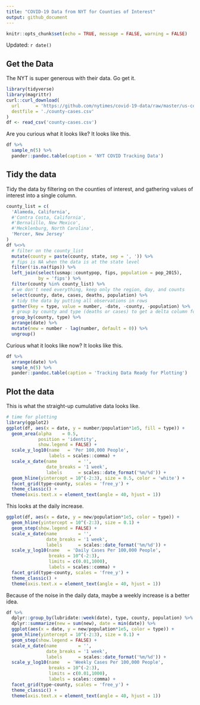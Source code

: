 ```yaml
---
title: "COVID-19 Data from NYT for Counties of Interest"
output: github_document
---
```


```r
knitr::opts_chunk$set(echo = TRUE, message = FALSE, warning = FALSE)
```

Updated: `r date()`

## Get the Data

The NYT is super generous with their data. Go get it.

```r
library(tidyverse)
library(magrittr)
curl::curl_download(
  url      = 'https://github.com/nytimes/covid-19-data/raw/master/us-counties.csv',
  destfile = './county-cases.csv'
)
df <- read_csv('county-cases.csv') 
```

Are you curious what it looks like? It looks like this.

```r
df %>%
  sample_n(5) %>%
  pander::pandoc.table(caption = 'NYT COVID Tracking Data')
```

## Tidy the data

Tidy the data by filtering on the counties of interest, and gathering values of interest into a single column.

```r
county_list = c(
  'Alameda, California', 
  #'Contra Costa, California', 
  #'Bernalillo, New Mexico', 
  #'Mecklenburg, North Carolina',
  'Mercer, New Jersey'
)
df %<>%
  # filter on the county_list
  mutate(county = paste(county, state, sep = ', ')) %>%
  # fips is NA when the data is at the state level
  filter(!is.na(fips)) %>%
  left_join(select(usmap::countypop, fips, population = pop_2015), 
            by = 'fips') %>%
  filter(county %in% county_list) %>% 
  # we don't need everything, keep only the region, day, and counts
  select(county, date, cases, deaths, population) %>%
  # tidy the data by putting all observations in rows
  gather(key = type, value = number, -date, -county, -population) %>%
  # group by county and type (deaths or cases) to get a delta column for new cases in a day
  group_by(county, type) %>%
  arrange(date) %>%
  mutate(new = number - lag(number, default = 0)) %>%
  ungroup()
```

Curious what it looks like now? It looks like this.

```r
df %>%
  arrange(date) %>%
  sample_n(5) %>%
  pander::pandoc.table(caption = 'Tracking Data Ready for Plotting')
```

## Plot the data

This is what the straight-up cumulative data looks like.

```r
# time for plotting
library(ggplot2)
ggplot(df, aes(x = date, y = number/population*1e5, fill = type)) +
  geom_area(alpha    = 0.5,
            position = 'identity',
            show.legend = FALSE) +
  scale_y_log10(name   = 'Per 100,000 People',
                labels = scales::comma) +
  scale_x_date(name        = '',
               date_breaks = '1 week',
               labels      = scales::date_format('%m/%d')) +
  geom_hline(yintercept = 10^(-2:3), size = 0.5, color = 'white') +
  facet_grid(type~county, scales = 'free_y') +
  theme_classic() +
  theme(axis.text.x = element_text(angle = 40, hjust = 1))
```

This looks at the daily increase.

```r
ggplot(df, aes(x = date, y = new/population*1e5, color = type)) +
  geom_hline(yintercept = 10^(-2:3), size = 0.1) +
  geom_step(show.legend = FALSE) +
  scale_x_date(name        = '',
               date_breaks = '1 week',
               labels      = scales::date_format('%m/%d')) +
  scale_y_log10(name   = 'Daily Cases Per 100,000 People', 
                breaks = 10^(-2:3),
                limits = c(0.01,1000),
                labels = scales::comma) +
  facet_grid(type~county, scales = 'free_y') +
  theme_classic() +
  theme(axis.text.x = element_text(angle = 40, hjust = 1))
```

Because of the noise in the daily data, maybe a weekly increase is a better idea.
```r
df %>% 
  dplyr::group_by(lubridate::week(date), type, county, population) %>% 
  dplyr::summarize(new = sum(new), date = min(date)) %>%
  ggplot(aes(x = date, y = new/population*1e5, color = type)) +
  geom_hline(yintercept = 10^(-2:3), size = 0.1) +
  geom_step(show.legend = FALSE) +
  scale_x_date(name        = '',
               date_breaks = '1 week',
               labels      = scales::date_format('%m/%d')) +
  scale_y_log10(name   = 'Weekly Cases Per 100,000 People', 
                breaks = 10^(-2:3),
                limits = c(0.01,1000),
                labels = scales::comma) +
  facet_grid(type~county, scales = 'free_y') +
  theme_classic() +
  theme(axis.text.x = element_text(angle = 40, hjust = 1))
```